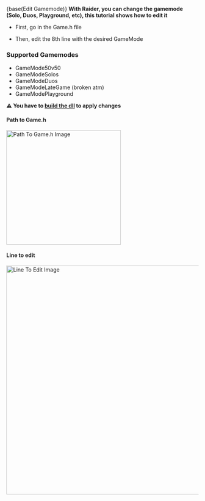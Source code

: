 {base(Edit Gamemode)}
**With Raider, you can change the gamemode (Solo, Duos, Playground, etc), this tutorial shows how to edit it**

- First, go in the Game.h file

- Then, edit the 8th line with the desired GameMode

### Supported Gamemodes
- GameMode50v50
- GameModeSolos
- GameModeDuos
- GameModeLateGame (broken atm)
- GameModePlayground

**⚠️ You have to [build the dll](docs/build.md) to apply changes**

#### Path to Game.h
<img src="../assets/Game_header_path.png" alt="Path To Game.h Image"  width="300" height="300">

#### Line to edit
<img src="../assets/GameModeToEdit.png" alt="Line To Edit Image"  width="600">